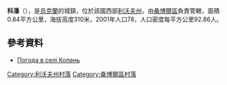 {{coord|49|35|29|N|23|8|0|E|scale:100000|display=title}}

'''科潘'''（{{lang-uk|Копань}}），是[[烏克蘭|烏克蘭]]的城鎮，位於該國西部[[利沃夫州|利沃夫州]]，由[[桑博爾區|桑博爾區]]負責管轄，面積0.84平方公里，海拔高度310米，2001年人口78，人口密度每平方公里92.86人。

==參考資料==
* [http://weather.in.ua/ua/l'vovskaja/11397 Погода в селі Копань] {{Wayback|url=http://weather.in.ua/ua/l%27vovskaja/11397 |date=20111221152530 }}

[[Category:利沃夫州村落|Category:利沃夫州村落]]
[[Category:桑博爾區村落|Category:桑博爾區村落]]


{{Lviv-geo-stub}}